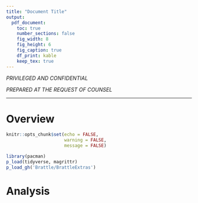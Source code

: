 ```yaml
---
title: "Document Title"
output:
  pdf_document:
    toc: true
    number_sections: false
    fig_width: 8
    fig_height: 6
    fig_caption: true
    df_print: kable
    keep_tex: true
---
```


*PRIVILEGED AND CONFIDENTIAL*

*PREPARED AT THE REQUEST OF COUNSEL*

***

# Overview


```r
knitr::opts_chunk$set(echo = FALSE,
                      warning = FALSE,
                      message = FALSE)

library(pacman)
p_load(tidyverse, magrittr)
p_load_gh('Brattle/BrattleExtras')
```


# Analysis
